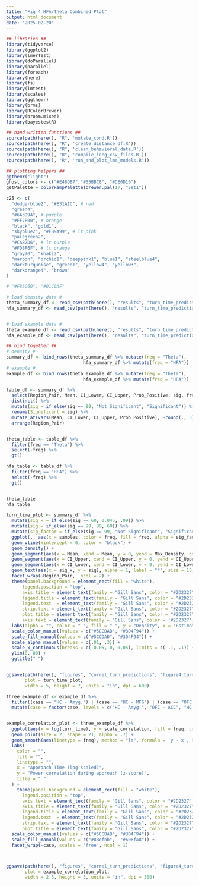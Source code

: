 ```yaml
---
title: "Fig 4 HFA/Theta Combined Plot"
output: html_document
date: "2025-02-20"
---
```


```r
## libraries ##
library(tidyverse)
library(ggplot2)
library(lmerTest)
library(doParallel)
library(parallel)
library(foreach)
library(here)
library(fs)
library(lmtest)
library(scales)
library(ggthemr)
library(brms)
library(RColorBrewer)
library(broom.mixed)
library(bayestestR)

## hand written functions ##
source(path(here(), "R", 'mutate_cond.R'))
source(path(here(), "R", 'create_distance_df.R'))
source(path(here(), "R", 'clean_behavioral_data.R'))
source(path(here(), "R", 'compile_ieeg_csv_files.R'))
source(path(here(), "R", 'run_and_plot_lme_models.R'))

## plotting helpers ##
ggthemr("light")
ghost_colors <- c("#E48DB7","#55BBC8", "#DE0D16")
getPalette = colorRampPalette(brewer.pal(17, "Set1"))

c25 <- c(
  "dodgerblue2", "#E31A1C", # red
  "green4",
  "#6A3D9A", # purple
  "#FF7F00", # orange
  "black", "gold1",
  "skyblue2", "#FB9A99", # lt pink
  "palegreen2",
  "#CAB2D6", # lt purple
  "#FDBF6F", # lt orange
  "gray70", "khaki2",
  "maroon", "orchid1", "deeppink1", "blue1", "steelblue4",
  "darkturquoise", "green1", "yellow4", "yellow3",
  "darkorange4", "brown"
)

# "#F86C60", "#01C0AF"
```


```r

# load density data #
theta_summary_df <- read_csv(path(here(), "results", "turn_time_prediction", "theta_model_results_summary_plot_df.csv"))
hfa_summary_df <- read_csv(path(here(), "results", "turn_time_prediction", "hfa_model_results_summary_plot_df.csv"))


# load example data #
theta_example_df <- read_csv(path(here(), "results", "turn_time_prediction", "theta_example_correlation_df.csv"))
hfa_example_df <- read_csv(path(here(), "results", "turn_time_prediction", "hfa_example_correlation_df.csv"))

```

```r

## bind together ##
# density #
summary_df <- bind_rows(theta_summary_df %>% mutate(freq = "Theta"),
                             hfa_summary_df %>% mutate(freq = "HFA")) 
# example #
example_df <- bind_rows(theta_example_df %>% mutate(freq = "Theta"),
                             hfa_example_df %>% mutate(freq = "HFA"))

```

```r

table_df <- summary_df %>%
  select(Region_Pair, Mean, CI_Lower, CI_Upper, Prob_Positive, sig, freq) %>%
  distinct() %>%
  mutate(sig = if_else(sig == 99, "Not Significant", "Significant")) %>%
  rename(Significant = sig) %>%
  mutate_at(vars(Mean, CI_Lower, CI_Upper, Prob_Positive), ~round(., 3)) %>%
  arrange(Region_Pair)


theta_table <- table_df %>%
  filter(freq == "Theta") %>%
  select(-freq) %>%
  gt()

hfa_table <- table_df %>%
  filter(freq == "HFA") %>%
  select(-freq) %>%
  gt()


theta_table
hfa_table

```


```r



turn_time_plot <- summary_df %>%
  mutate(sig_x = if_else(sig == 60, 0.045, .09)) %>%
  mutate(sig = if_else(sig == 99, 99, 60)) %>%
  mutate(sig_factor = if_else(sig == 99, "Not Significant", "Significant")) %>%
  ggplot(., aes(x = samples, color = freq, fill = freq, alpha = sig_factor)) +
  geom_vline(xintercept = 0, color = "black") +
  geom_density() +
  geom_segment(aes(x = Mean, xend = Mean, y = 0, yend = Max_Density, color = freq, alpha = sig_factor), linewidth = 1, linetype = "dotdash") +
  geom_segment(aes(x = CI_Upper, xend = CI_Upper, y = 0, yend = CI_Upper_Density, color = freq, alpha = sig_factor),  linewidth = 1) +
  geom_segment(aes(x = CI_Lower, xend = CI_Lower, y = 0, yend = CI_Lower_Density, color = freq, alpha = sig_factor),  linewidth = 1) +
  geom_text(aes(x = sig_x, y = sig), alpha = 1, label = "*", size = 15, show.legend = FALSE, check_overlap = T) +
  facet_wrap(~Region_Pair,  ncol = 2) +
  theme(panel.background = element_rect(fill = "white"), 
      legend.position = "top",
      axis.title = element_text(family = "Gill Sans", color = "#2D2327", size = 13),
      legend.title = element_text(family = "Gill Sans", color = "#2D2327", size = 11),
      legend.text  = element_text(family = "Gill Sans", color = "#2D2327", size = 11),
      strip.text = element_text(family = "Gill Sans", color = "#2D2327", size = 10, face = 'bold'),
      plot.title = element_text(family = "Gill Sans", color = "#2D2327", size = 13, margin = margin(b = 5)),
      axis.text = element_text(family = "Gill Sans", color = '#2D2327', size = 9)) +
  labs(alpha = "", color = " ", fill = " ", y = "Density", x = "Estimated Beta Coefficient (a.u.)") +
  scale_color_manual(values = c("#5CCDAD", "#3D4F94")) +
  scale_fill_manual(values = c("#5CCDAD", "#3D4F94")) +
  scale_alpha_manual(values = c(.01, .3)) +
  scale_x_continuous(breaks = c(-0.05, 0, 0.05), limits = c(-.1, .1)) + 
  ylim(0, 80) + 
  ggtitle(" ")


ggsave(path(here(), "figures", "correl_turn_predictions", "figure4_turn_time_posterior_dist_combined_plot.png"), 
       plot = turn_time_plot, 
       width = 5, height = 7, units = "in", dpi = 600)

```


```r

three_example_df <- example_df %>%
  filter((case == "HC - Amyg.") | (case == "HC - MFG") | (case == "OFC - ACC") ) %>%
  mutate(case = factor(case, levels = c("HC - Amyg.", "OFC - ACC", "HC - MFG"))) 


example_correlation_plot <- three_example_df %>%
  ggplot(aes(x = log(turn_time), y = scale_correlation, fill = freq, color = freq)) +
  geom_point(size = 2, shape = 21, alpha = .7) +
  geom_smooth(aes(linetype = freq), method = "lm", formula = 'y ~ x', se = FALSE, color = "#2D2327", size = .5) +
  labs(
    color = "",
    fill = "",
    linetype = "",
    x = "Approach Time (log-scaled)",
    y = "Power correlation during approach (z-score)",
    title = " "
  ) +
    theme(panel.background = element_rect(fill = "white"), 
      legend.position = "top",
      axis.text = element_text(family = "Gill Sans", color = "#2D2327", size = 9),
      axis.title = element_text(family = "Gill Sans", color = "#2D2327", size = 10),
      legend.title = element_text(family = "Gill Sans", color = "#2D2327", size = 10),
      legend.text  = element_text(family = "Gill Sans", color = "#2D2327", size = 10),
      strip.text = element_text(family = "Gill Sans", color = "#2D2327", size = 10, face = 'bold'),
      plot.title = element_text(family = "Gill Sans", color = "#2D2327", size = 13)) + 
  scale_color_manual(values = c("#5CCDAD", "#3D4F94")) +
  scale_fill_manual(values = c("#88cfbb",  "#606fa8")) +
  facet_wrap(~case, scales = 'free', ncol = 1)



ggsave(path(here(), "figures", "correl_turn_predictions", "figure4_turn_time_combined_example_plot.png"), 
       plot = example_correlation_plot, 
       width = 2.5, height = 5, units = "in", dpi = 300)


```





